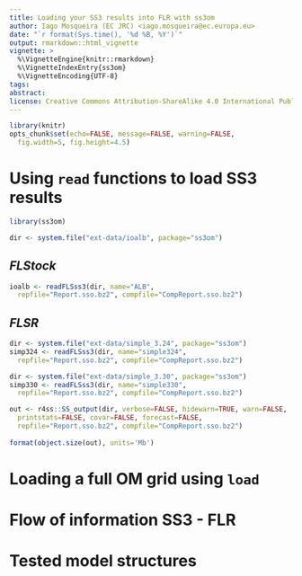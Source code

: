 ```yaml
---
title: Loading your SS3 results into FLR with ss3om
author: Iago Mosqueira (EC JRC) <iago.mosqueira@ec.europa.eu>
date: "`r format(Sys.time(), '%d %B, %Y')`"
output: rmarkdown::html_vignette
vignette: >
  %\VignetteEngine{knitr::rmarkdown}
  %\VignetteIndexEntry{ss3om}
  %\VignetteEncoding{UTF-8}
tags:
abstract:
license: Creative Commons Attribution-ShareAlike 4.0 International Public License
---
```


```r
library(knitr)
opts_chunk$set(echo=FALSE, message=FALSE, warning=FALSE,
  fig.width=5, fig.height=4.5)
```

# Using `read` functions to load SS3 results


```r
library(ss3om)
```

```r
dir <- system.file("ext-data/ioalb", package="ss3om")
```

## *FLStock*

```r
ioalb <- readFLSss3(dir, name="ALB",
  repfile="Report.sso.bz2", compfile="CompReport.sso.bz2")
```

## *FLSR*


```r
dir <- system.file("ext-data/simple_3.24", package="ss3om")
simp324 <- readFLSss3(dir, name="simple324",
  repfile="Report.sso.bz2", compfile="CompReport.sso.bz2")
```

```r
dir <- system.file("ext-data/simple_3.30", package="ss3om")
simp330 <- readFLSss3(dir, name="simple330",
  repfile="Report.sso.bz2", compfile="CompReport.sso.bz2")
```

```r
out <- r4ss::SS_output(dir, verbose=FALSE, hidewarn=TRUE, warn=FALSE,
  printstats=FALSE, covar=FALSE, forecast=FALSE,
  repfile="Report.sso.bz2", compfile="CompReport.sso.bz2")
  
format(object.size(out), units='Mb')

```


# Loading a full OM grid using `load`

# Flow of information SS3 - FLR

# Tested model structures


